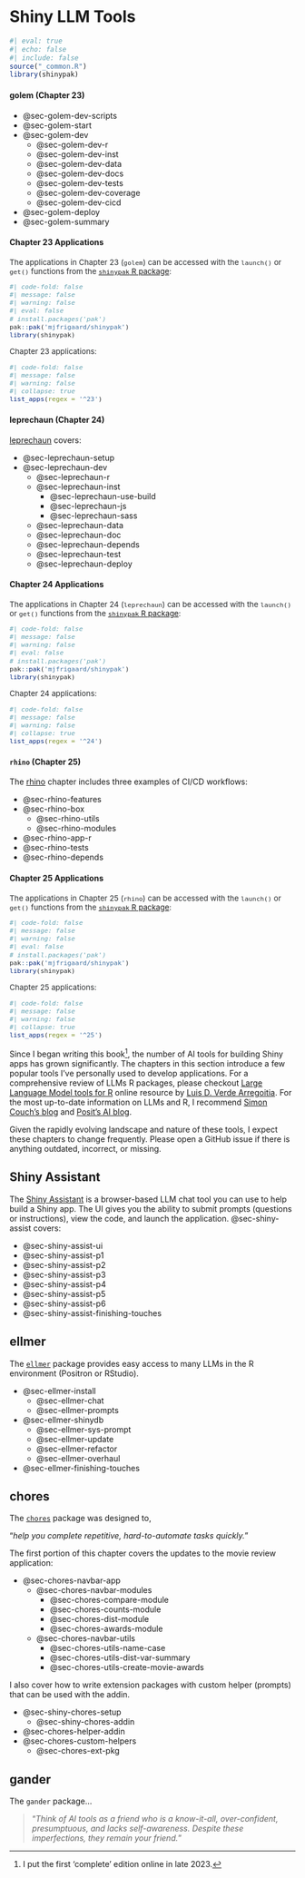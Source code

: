 # Shiny LLM Tools {#sec-shiny-tools .unnumbered}

```r
#| eval: true 
#| echo: false 
#| include: false
source("_common.R")
library(shinypak)
```

:::: {.callout-tip collapse="true" title="Review Chapters 23 - 25"}

::: {.callout-note collapse='true'}

#### golem (Chapter 23)

- @sec-golem-dev-scripts    
- @sec-golem-start    
- @sec-golem-dev
    - @sec-golem-dev-r    
    - @sec-golem-dev-inst   
    - @sec-golem-dev-data
    - @sec-golem-dev-docs   
    - @sec-golem-dev-tests    
    - @sec-golem-dev-coverage       
    - @sec-golem-dev-cicd     
- @sec-golem-deploy     
- @sec-golem-summary      

:::: {.callout-tip collapse='true' appearance='default'}

#### Chapter 23 Applications

::: {style='font-size: 0.95em; color: #282b2d;'}

The applications in Chapter 23 (`golem`) can be accessed with the `launch()` or `get()` functions from the [`shinypak` R package](https://mjfrigaard.github.io/shinypak/):

```r
#| code-fold: false 
#| message: false
#| warning: false
#| eval: false
# install.packages('pak')
pak::pak('mjfrigaard/shinypak')
library(shinypak)
```

Chapter 23 applications:
  
```r
#| code-fold: false 
#| message: false
#| warning: false
#| collapse: true
list_apps(regex = '^23')
```

::: 

::::

:::

::: {.callout-note collapse='true'}

#### leprechaun (Chapter 24)

[leprechaun](leprechaun.qmd) covers:

- @sec-leprechaun-setup   
- @sec-leprechaun-dev     
    - @sec-leprechaun-r     
    - @sec-leprechaun-inst         
        - @sec-leprechaun-use-build   
        - @sec-leprechaun-js    
        - @sec-leprechaun-sass   
    - @sec-leprechaun-data    
    - @sec-leprechaun-doc   
    - @sec-leprechaun-depends   
    - @sec-leprechaun-test    
    - @sec-leprechaun-deploy      

:::: {.callout-tip collapse='true' appearance='default'}

#### Chapter 24 Applications

::: {style='font-size: 0.95em; color: #282b2d;'}

The applications in Chapter 24 (`leprechaun`) can be accessed with the `launch()` or `get()` functions from the [`shinypak` R package](https://mjfrigaard.github.io/shinypak/):


```r
#| code-fold: false 
#| message: false
#| warning: false
#| eval: false
# install.packages('pak')
pak::pak('mjfrigaard/shinypak')
library(shinypak)
```

Chapter 24 applications:
  
```r
#| code-fold: false 
#| message: false
#| warning: false
#| collapse: true
list_apps(regex = '^24')
```

::: 

::::

:::

::: {.callout-note collapse='true'}

#### `rhino` (Chapter 25)

The [rhino](rhino.qmd) chapter includes three examples of CI/CD workflows:

- @sec-rhino-features   
- @sec-rhino-box      
    - @sec-rhino-utils   
    - @sec-rhino-modules    
- @sec-rhino-app-r    
- @sec-rhino-tests    
- @sec-rhino-depends

:::: {.callout-tip collapse='true' appearance='default'}

#### Chapter 25 Applications

::: {style='font-size: 0.95em; color: #282b2d;'}

The applications in Chapter 25 (`rhino`) can be accessed with the `launch()` or `get()` functions from the [`shinypak` R package](https://mjfrigaard.github.io/shinypak/):


```r
#| code-fold: false 
#| message: false
#| warning: false
#| eval: false
# install.packages('pak')
pak::pak('mjfrigaard/shinypak')
library(shinypak)
```

Chapter 25 applications:
  
```r
#| code-fold: false 
#| message: false
#| warning: false
#| collapse: true
list_apps(regex = '^25')
```

::: 

::::

:::

::::

Since I began writing this book[^book-birth], the number of AI tools for building Shiny apps has grown significantly. The chapters in this section introduce a few popular tools I've personally used to develop applications. For a comprehensive review of LLMs R packages, please checkout [Large Language Model tools for R](https://luisdva.github.io/llmsr-book/) online resource by [Luis D. Verde Arregoitia](https://luisdva.github.io). For the most up-to-date information on LLMs and R, I recommend [Simon Couch's blog](https://www.simonpcouch.com/blog/) and [Posit's AI blog](https://blogs.rstudio.com/ai/).

Given the rapidly evolving landscape and nature of these tools, I expect these chapters to change frequently. Please open a GitHub issue if there is anything outdated, incorrect, or missing.

[^book-birth]: I put the first 'complete' edition online in late 2023. 



## Shiny Assistant

The [Shiny Assistant](https://gallery.shinyapps.io/assistant/) is a browser-based LLM chat tool you can use to help build a Shiny app. The UI gives you the ability to submit prompts (questions or instructions), view the code, and launch the application. @sec-shiny-assist covers: 

- @sec-shiny-assist-ui    
- @sec-shiny-assist-p1  
- @sec-shiny-assist-p2  
- @sec-shiny-assist-p3  
- @sec-shiny-assist-p4  
- @sec-shiny-assist-p5  
- @sec-shiny-assist-p6
- @sec-shiny-assist-finishing-touches

## ellmer

The [`ellmer`](https://ellmer.tidyverse.org/) package provides easy access to many LLMs in the R environment (Positron or RStudio).

- @sec-ellmer-install
    - @sec-ellmer-chat    
    - @sec-ellmer-prompts       
- @sec-ellmer-shinydb   
    - @sec-ellmer-sys-prompt        
    - @sec-ellmer-update    
    - @sec-ellmer-refactor      
    - @sec-ellmer-overhaul    
- @sec-ellmer-finishing-touches   


## chores 

The [`chores`](https://simonpcouch.github.io/chores/) package was designed to,

"*help you complete repetitive, hard-to-automate tasks quickly.*"

The first portion of this chapter covers the updates to the movie review application: 

- @sec-chores-navbar-app    
    - @sec-chores-navbar-modules      
        - @sec-chores-compare-module    
        - @sec-chores-counts-module   
        - @sec-chores-dist-module   
        - @sec-chores-awards-module   
    - @sec-chores-navbar-utils    
        - @sec-chores-utils-name-case    
        - @sec-chores-utils-dist-var-summary    
        - @sec-chores-utils-create-movie-awards   

I also cover how to write extension packages with custom helper (prompts) that can be used with the addin. 

- @sec-shiny-chores-setup     
    - @sec-shiny-chores-addin     
- @sec-chores-helper-addin      
- @sec-chores-custom-helpers  
    - @sec-chores-ext-pkg


## gander 

The `gander` package...


> "*Think of AI tools as a friend who is a know-it-all, over-confident, presumptuous, and lacks self-awareness. Despite these imperfections, they remain your friend.*"